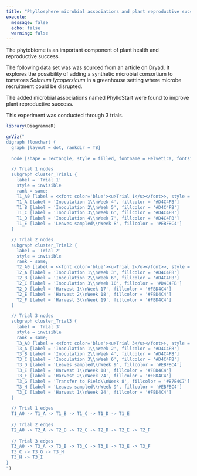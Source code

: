 ```yaml
---
title: "Phyllosphere microbial associations and plant reproductive success"
execute: 
  message: false
  echo: false
  warning: false
---
```


The phytobiome is an important component of plant health and reproductive success.

The following data set was was sourced from an article on Dryad. It explores the possibility of adding a synthetic microbial consortium to tomatoes *Solanum lycopersicum* in a greenhouse setting where microbe recruitment could be disrupted.

The added microbial associations named PhylloStart were found to improve plant reproductive success.

This experiment was conducted through 3 trials.

```r
library(DiagrammeR)

grViz("
digraph flowchart {
  graph [layout = dot, rankdir = TB]
  
  node [shape = rectangle, style = filled, fontname = Helvetica, fontsize = 12, width = 1.5, height = 0.5]

  // Trial 1 nodes
  subgraph cluster_Trial1 {
    label = 'Trial 1'
    style = invisible
    rank = same;
    T1_A0 [label = <<font color='blue'><u>Trial 1</u></font>>, style = '', fillcolor = 'white', href = 'https://lyrsei.quarto.pub/phyllosphere-microbiome/trial_1.html']
    T1_A [label = 'Inoculation 1\\nWeek 4', fillcolor = '#D4C4FB']
    T1_B [label = 'Inoculation 2\\nWeek 5', fillcolor = '#D4C4FB']
    T1_C [label = 'Inoculation 3\\nWeek 6', fillcolor = '#D4C4FB']
    T1_D [label = 'Inoculation 4\\nWeek 7', fillcolor = '#D4C4FB']
    T1_E [label = 'Leaves sampled\\nWeek 8', fillcolor = '#EBFBC4']
  }

  // Trial 2 nodes
  subgraph cluster_Trial2 {
    label = 'Trial 2'
    style = invisible
    rank = same;
    T2_A0 [label = <<font color='blue'><u>Trial 2</u></font>>, style = '', fillcolor = 'white', href = 'https://lyrsei.quarto.pub/phyllosphere-microbiome/trial_2.html']
    T2_A [label = 'Inoculation 1\\nWeek 3', fillcolor = '#D4C4FB']
    T2_B [label = 'Inoculation 2\\nWeek 6', fillcolor = '#D4C4FB']
    T2_C [label = 'Inoculation 3\\nWeek 10', fillcolor = '#D4C4FB']
    T2_D [label = 'Harvest 1\\nWeek 17', fillcolor = '#FBD4C4']
    T2_E [label = 'Harvest 2\\nWeek 18', fillcolor = '#FBD4C4']
    T2_F [label = 'Harvest 3\\nWeek 19', fillcolor = '#FBD4C4']
  }

  // Trial 3 nodes
  subgraph cluster_Trial3 {
    label = 'Trial 3'
    style = invisible
    rank = same;
    T3_A0 [label = <<font color='blue'><u>Trial 3</u></font>>, style = '', fillcolor = 'white', href = 'https://lyrsei.quarto.pub/phyllosphere-microbiome/trial_3.html']
    T3_A [label = 'Inoculation 1\\nWeek 2', fillcolor = '#D4C4FB']
    T3_B [label = 'Inoculation 2\\nWeek 4', fillcolor = '#D4C4FB']
    T3_C [label = 'Inoculation 3\\nWeek 6', fillcolor = '#D4C4FB']
    T3_D [label = 'Leaves sampled\\nWeek 9', fillcolor = '#EBFBC4']
    T3_E [label = 'Harvest 1\\nWeek 18', fillcolor = '#FBD4C4']
    T3_F [label = 'Harvest 2\\nWeek 24', fillcolor = '#FBD4C4']
    T3_G [label = 'Transfer to Field\\nWeek 8', fillcolor = '#B7E4C7']
    T3_H [label = 'Leaves sampled\\nWeek 9', fillcolor = '#EBFBC4']
    T3_I [label = 'Harvest 1\\nWeek 24', fillcolor = '#FBD4C4']
  }

  // Trial 1 edges
  T1_A0 -> T1_A -> T1_B -> T1_C -> T1_D -> T1_E
  
  // Trial 2 edges
  T2_A0 -> T2_A -> T2_B -> T2_C -> T2_D -> T2_E -> T2_F
  
  // Trial 3 edges
  T3_A0 -> T3_A -> T3_B -> T3_C -> T3_D -> T3_E -> T3_F
  T3_C -> T3_G -> T3_H
  T3_H -> T3_I
}
")

```

